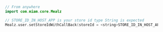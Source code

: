 ```kotlin
// From anywhere
import com.miam.core.Mealz

// STORE_ID_IN_HOST_APP is your store id type String is expected
Mealz.user.setStoreIdWithCallBack(storeId = <string>STORE_ID_IN_HOST_APP) { /** action to execute one mealz store has been fetch and set can be a rediretion */}
```